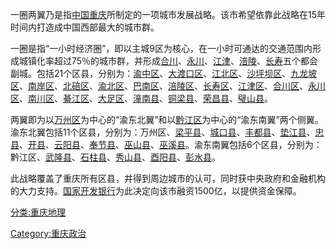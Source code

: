 {{Unreferenced|time=2020-01-16T02:47:04+00:00}}
一圈两翼乃是指[[中国|中国]][[重庆|重庆]]所制定的一项城市发展战略。该市希望依靠此战略在15年时间内打造成中国西部最大的城市群。

一圈是指“一小时经济圈”，即以主城9区为核心，在一小时可通达的交通范围内形成城镇化率超过75％的城市群，并形成[[合川|合川]]、[[永川|永川]]、[[江津区|江津]]、[[涪陵|涪陵]]、[[長壽區|长寿]]五个都会副城。包括21个区县，分别为：[[渝中区|渝中区]]、[[大渡口区|大渡口区]]、[[江北区_(重庆市)|江北区]]、[[沙坪坝区|沙坪坝区]]、[[九龙坡区|九龙坡区]]、[[南岸区|南岸区]]、[[北碚区|北碚区]]、[[渝北区|渝北区]]、[[巴南区|巴南区]]、[[涪陵区|涪陵区]]、[[长寿区|长寿区]]、[[江津区|江津区]]、[[合川区|合川区]]、[[永川区|永川区]]、[[南川区|南川区]]、[[綦江区|綦江区]]、[[大足区|大足区]]、[[潼南县|潼南县]]、[[铜梁县|铜梁县]]、[[荣昌县|荣昌县]]、[[璧山县|璧山县]]。

两翼即为以[[万州区|万州区]]为中心的“渝东北翼”和以[[黔江区|黔江区]]为中心的“渝东南翼”两个侧翼。渝东北翼包括11个区县，分别为：万州区、[[梁平县|梁平县]]、[[城口县|城口县]]、[[丰都县|丰都县]]、[[垫江县|垫江县]]、[[忠县|忠县]]、[[开县|开县]]、[[云阳县|云阳县]]、[[奉节县|奉节县]]、[[巫山县|巫山县]]、[[巫溪县|巫溪县]]。渝东南翼包括6个区县，分别为：黔江区、[[武隆县|武隆县]]、[[石柱县|石柱县]]、[[秀山县|秀山县]]、[[酉阳县|酉阳县]]、[[彭水县|彭水县]]。

此战略覆盖了重庆所有区县，并得到周边城市的认可，同时获中央政府和金融机构的大力支持。[[国家开发银行|国家开发银行]]为此决定向该市融资1500亿，以提供资金保障。

[[Category:重庆政治|Category:重庆政治]]
[[分类:重庆地理|分类:重庆地理]]